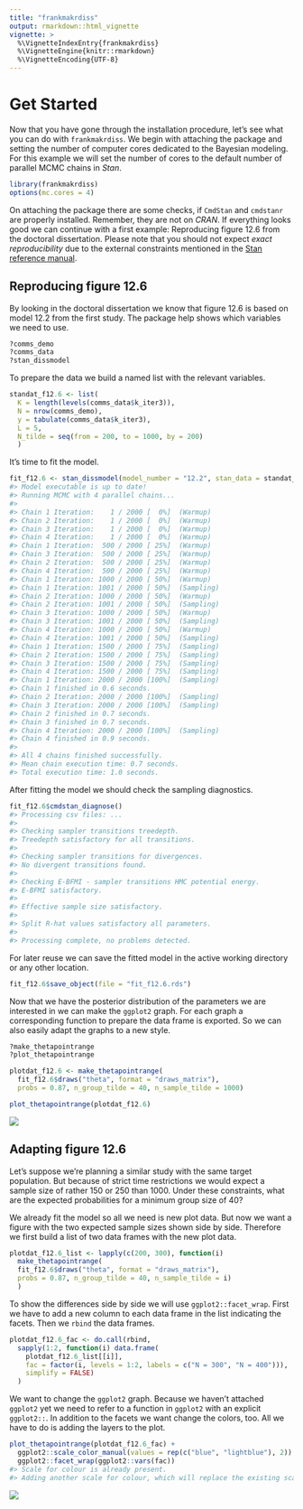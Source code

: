 ```yaml
---
title: "frankmakrdiss"
output: rmarkdown::html_vignette
vignette: >
  %\VignetteIndexEntry{frankmakrdiss}
  %\VignetteEngine{knitr::rmarkdown}
  %\VignetteEncoding{UTF-8}
---
```




# Get Started

Now that you have gone through the installation procedure,
let's see what you can do with `frankmakrdiss`.
We begin with attaching the package
and setting the number of computer cores
dedicated to the Bayesian modeling.
For this example we will set the number of cores
to the default number of parallel MCMC chains in *Stan*.


```r
library(frankmakrdiss)
options(mc.cores = 4)
```

On attaching the package
there are some checks,
if `CmdStan` and `cmdstanr` are properly installed.
Remember, they are not on *CRAN*.
If everything looks good
we can continue with a first example:
Reproducing figure 12.6 from the doctoral dissertation.
Please note that you should not expect *exact reproducibility*
due to the external constraints mentioned in the
[Stan reference manual](
https://mc-stan.org/docs/2_32/reference-manual/reproducibility.html).

## Reproducing figure 12.6

By looking in the doctoral dissertation
we know that figure 12.6 is based on model 12.2
from the first study.
The package help shows
which variables we need to use.


```r
?comms_demo
?comms_data
?stan_dissmodel
```

To prepare the data
we build a named list with the relevant variables.


```r
standat_f12.6 <- list(
  K = length(levels(comms_data$k_iter3)),
  N = nrow(comms_demo),
  y = tabulate(comms_data$k_iter3),
  L = 5,
  N_tilde = seq(from = 200, to = 1000, by = 200)
  )
```

It's time to fit the model.


```r
fit_f12.6 <- stan_dissmodel(model_number = "12.2", stan_data = standat_f12.6)
#> Model executable is up to date!
#> Running MCMC with 4 parallel chains...
#> 
#> Chain 1 Iteration:    1 / 2000 [  0%]  (Warmup) 
#> Chain 2 Iteration:    1 / 2000 [  0%]  (Warmup) 
#> Chain 3 Iteration:    1 / 2000 [  0%]  (Warmup) 
#> Chain 4 Iteration:    1 / 2000 [  0%]  (Warmup) 
#> Chain 1 Iteration:  500 / 2000 [ 25%]  (Warmup) 
#> Chain 3 Iteration:  500 / 2000 [ 25%]  (Warmup) 
#> Chain 2 Iteration:  500 / 2000 [ 25%]  (Warmup) 
#> Chain 4 Iteration:  500 / 2000 [ 25%]  (Warmup) 
#> Chain 1 Iteration: 1000 / 2000 [ 50%]  (Warmup) 
#> Chain 1 Iteration: 1001 / 2000 [ 50%]  (Sampling) 
#> Chain 2 Iteration: 1000 / 2000 [ 50%]  (Warmup) 
#> Chain 2 Iteration: 1001 / 2000 [ 50%]  (Sampling) 
#> Chain 3 Iteration: 1000 / 2000 [ 50%]  (Warmup) 
#> Chain 3 Iteration: 1001 / 2000 [ 50%]  (Sampling) 
#> Chain 4 Iteration: 1000 / 2000 [ 50%]  (Warmup) 
#> Chain 4 Iteration: 1001 / 2000 [ 50%]  (Sampling) 
#> Chain 1 Iteration: 1500 / 2000 [ 75%]  (Sampling) 
#> Chain 2 Iteration: 1500 / 2000 [ 75%]  (Sampling) 
#> Chain 3 Iteration: 1500 / 2000 [ 75%]  (Sampling) 
#> Chain 4 Iteration: 1500 / 2000 [ 75%]  (Sampling) 
#> Chain 1 Iteration: 2000 / 2000 [100%]  (Sampling) 
#> Chain 1 finished in 0.6 seconds.
#> Chain 2 Iteration: 2000 / 2000 [100%]  (Sampling) 
#> Chain 3 Iteration: 2000 / 2000 [100%]  (Sampling) 
#> Chain 2 finished in 0.7 seconds.
#> Chain 3 finished in 0.7 seconds.
#> Chain 4 Iteration: 2000 / 2000 [100%]  (Sampling) 
#> Chain 4 finished in 0.9 seconds.
#> 
#> All 4 chains finished successfully.
#> Mean chain execution time: 0.7 seconds.
#> Total execution time: 1.0 seconds.
```

After fitting the model
we should check the sampling diagnostics.


```r
fit_f12.6$cmdstan_diagnose()
#> Processing csv files: ...
#> 
#> Checking sampler transitions treedepth.
#> Treedepth satisfactory for all transitions.
#> 
#> Checking sampler transitions for divergences.
#> No divergent transitions found.
#> 
#> Checking E-BFMI - sampler transitions HMC potential energy.
#> E-BFMI satisfactory.
#> 
#> Effective sample size satisfactory.
#> 
#> Split R-hat values satisfactory all parameters.
#> 
#> Processing complete, no problems detected.
```

For later reuse
we can save the fitted model
in the active working directory or any other location.


```r
fit_f12.6$save_object(file = "fit_f12.6.rds")
```

Now that we have the posterior distribution
of the parameters we are interested in
we can make the `ggplot2` graph.
For each graph a corresponding function to prepare the data frame
is exported.
So we can also easily adapt the graphs to a new style.


```r
?make_thetapointrange
?plot_thetapointrange
```


```r
plotdat_f12.6 <- make_thetapointrange(
  fit_f12.6$draws("theta", format = "draws_matrix"),
  probs = 0.87, n_group_tilde = 40, n_sample_tilde = 1000)
```


```r
plot_thetapointrange(plotdat_f12.6)
```

![](img/plot1-1.png)

## Adapting figure 12.6

Let's suppose
we're planning a similar study with the same target population.
But because of strict time restrictions
we would expect a sample size of rather 150 or 250 than 1000.
Under these constraints,
what are the expected probabilities for a minimum group size of 40?

We already fit the model so all we need is new plot data.
But now we want a figure
with the two expected sample sizes shown
side by side.
Therefore we first build a list of two data frames with the new plot data.


```r
plotdat_f12.6_list <- lapply(c(200, 300), function(i)
  make_thetapointrange(
  fit_f12.6$draws("theta", format = "draws_matrix"),
  probs = 0.87, n_group_tilde = 40, n_sample_tilde = i)
  )
```

To show the differences side by side
we will use `ggplot2::facet_wrap`.
First we have to add a new column
to each data frame in the list
indicating the facets.
Then we `rbind` the data frames.


```r
plotdat_f12.6_fac <- do.call(rbind,
  sapply(1:2, function(i) data.frame(
    plotdat_f12.6_list[[i]],
    fac = factor(i, levels = 1:2, labels = c("N = 300", "N = 400"))),
    simplify = FALSE)
  )
```

We want to change the `ggplot2` graph.
Because we haven't attached `ggplot2` yet
we need to refer to a function in `ggplot2` with an explicit `ggplot2::`.
In addition to the facets
we want change the colors, too.
All we have to do
is adding the layers to the plot.


```r
plot_thetapointrange(plotdat_f12.6_fac) +
  ggplot2::scale_color_manual(values = rep(c("blue", "lightblue"), 2)) +
  ggplot2::facet_wrap(ggplot2::vars(fac))
#> Scale for colour is already present.
#> Adding another scale for colour, which will replace the existing scale.
```

![](img/plot2-1.png)
